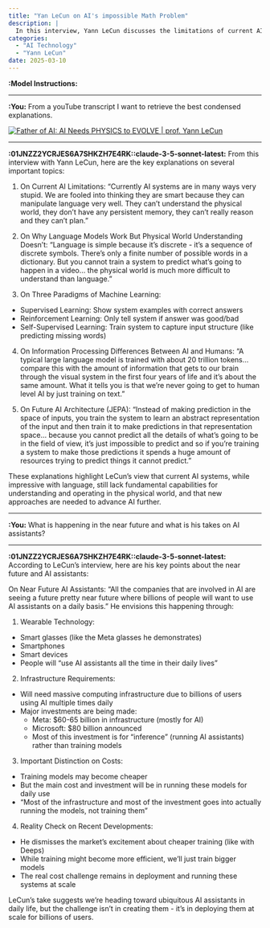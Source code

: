 ```yaml
---
title: "Yan LeCun on AI's impossible Math Problem"
description: |
  In this interview, Yann LeCun discusses the limitations of current AI systems, the challenges of understanding the physical world, and the future of AI assistants, 7. mar. 2025
categories:
  - "AI Technology"
  - "Yann LeCun" 
date: 2025-03-10
---
```


**:Model Instructions:** 

  ---

  
**:You:** From a youTube transcript I want to retrieve the best condensed explanations.

[![Father of AI: AI Needs PHYSICS to EVOLVE | prof. Yann LeCun](https://i.ytimg.com/vi_webp/RUnFgu8kH-4/maxresdefault.webp)](https://www.youtube.com/watch?v=RUnFgu8kH-4)

---

**:01JNZZ2YCRJES6A7SHKZH7E4RK::claude-3-5-sonnet-latest:** From this interview with Yann LeCun, here are the key explanations on several important topics:

1. On Current AI Limitations:
"Currently AI systems are in many ways very stupid. We are fooled into thinking they are smart because they can manipulate language very well. They can't understand the physical world, they don't have any persistent memory, they can't really reason and they can't plan."

2. On Why Language Models Work But Physical World Understanding Doesn't:
"Language is simple because it's discrete - it's a sequence of discrete symbols. There's only a finite number of possible words in a dictionary. But you cannot train a system to predict what's going to happen in a video... the physical world is much more difficult to understand than language."

3. On Three Paradigms of Machine Learning:
- Supervised Learning: Show system examples with correct answers
- Reinforcement Learning: Only tell system if answer was good/bad
- Self-Supervised Learning: Train system to capture input structure (like predicting missing words)

4. On Information Processing Differences Between AI and Humans:
"A typical large language model is trained with about 20 trillion tokens... compare this with the amount of information that gets to our brain through the visual system in the first four years of life and it's about the same amount. What it tells you is that we're never going to get to human level AI by just training on text."

5. On Future AI Architecture (JEPA):
"Instead of making prediction in the space of inputs, you train the system to learn an abstract representation of the input and then train it to make predictions in that representation space... because you cannot predict all the details of what's going to be in the field of view, it's just impossible to predict and so if you're training a system to make those predictions it spends a huge amount of resources trying to predict things it cannot predict."

These explanations highlight LeCun's view that current AI systems, while impressive with language, still lack fundamental capabilities for understanding and operating in the physical world, and that new approaches are needed to advance AI further.

---

**:You:** What is happening in the near future and what is his takes on AI assistants?

---

**:01JNZZ2YCRJES6A7SHKZH7E4RK::claude-3-5-sonnet-latest:** According to LeCun's interview, here are his key points about the near future and AI assistants:

On Near Future AI Assistants:
"All the companies that are involved in AI are seeing a future pretty near future where billions of people will want to use AI assistants on a daily basis." He envisions this happening through:

1. Wearable Technology:
- Smart glasses (like the Meta glasses he demonstrates)
- Smartphones
- Smart devices
- People will "use AI assistants all the time in their daily lives"

2. Infrastructure Requirements:
- Will need massive computing infrastructure due to billions of users using AI multiple times daily
- Major investments are being made:
  - Meta: $60-65 billion in infrastructure (mostly for AI)
  - Microsoft: $80 billion announced
  - Most of this investment is for "inference" (running AI assistants) rather than training models

3. Important Distinction on Costs:
- Training models may become cheaper
- But the main cost and investment will be in running these models for daily use
- "Most of the infrastructure and most of the investment goes into actually running the models, not training them"

4. Reality Check on Recent Developments:
- He dismisses the market's excitement about cheaper training (like with Deeps)
- While training might become more efficient, we'll just train bigger models
- The real cost challenge remains in deployment and running these systems at scale

LeCun's take suggests we're heading toward ubiquitous AI assistants in daily life, but the challenge isn't in creating them - it's in deploying them at scale for billions of users.

